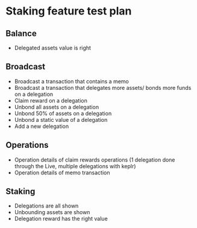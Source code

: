 # Staking feature test plan

## Balance

- Delegated assets value is right

## Broadcast

- Broadcast a transaction that contains a memo
- Broadcast a transaction that delegates more assets/ bonds more funds on a delegation
- Claim reward on a delegation
- Unbond all assets on a delegation
- Unbond 50% of assets on a delegation
- Unbond a static value of a delegation
- Add a new delegation

## Operations

- Operation details of claim rewards operations (1 delegation done through the Live, multiple delegations with keplr)
- Operation details of memo transaction

## Staking

- Delegations are all shown
- Unbounding assets are shown
- Delegation reward has the right value

